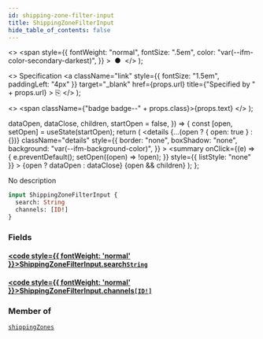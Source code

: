 ```yaml
---
id: shipping-zone-filter-input
title: ShippingZoneFilterInput
hide_table_of_contents: false
---
```


  <>
    <span
      style={{
        fontWeight: "normal",
        fontSize: ".5em",
        color: "var(--ifm-color-secondary-darkest)",
      }}
    >
      &nbsp;●&nbsp;
    </span>
  </>
);

  <>
    Specification
    <a
      className="link"
      style={{ fontSize: "1.5em", paddingLeft: "4px" }}
      target="\_blank"
      href={props.url}
      title={"Specified by " + props.url}
    >
      ⎘
    </a>
  </>
);

  <>
    <span className={"badge badge--" + props.class}>{props.text}</span>
  </>
);


  dataOpen,
  dataClose,
  children,
  startOpen = false,
}) => {
  const [open, setOpen] = useState(startOpen);
  return (
    <details
      {...(open ? { open: true } : {})}
      className="details"
      style={{
        border: "none",
        boxShadow: "none",
        background: "var(--ifm-background-color)",
      }}
    >
      <summary
        onClick={(e) => {
          e.preventDefault();
          setOpen((open) => !open);
        }}
        style={{ listStyle: "none" }}
      >
        {open ? dataOpen : dataClose}
      </summary>
      {open && children}
    </details>
  );
};

No description

```graphql
input ShippingZoneFilterInput {
  search: String
  channels: [ID!]
}
```

### Fields

#### [<code style={{ fontWeight: 'normal' }}>ShippingZoneFilterInput.<b>search</b></code>](#)<Bullet />[`String`](../../../api-reference/miscellaneous/scalars/string) <Badge class="secondary" text="scalar"/>

>

#### [<code style={{ fontWeight: 'normal' }}>ShippingZoneFilterInput.<b>channels</b></code>](#)<Bullet />[`[ID!]`](../../../api-reference/miscellaneous/scalars/id) <Badge class="secondary" text="list"/> <Badge class="secondary" text="scalar"/>

>

### Member of

[`shippingZones`](../../../api-reference/shipping/queries/shipping-zones) <Badge class="secondary" text="query"/>
